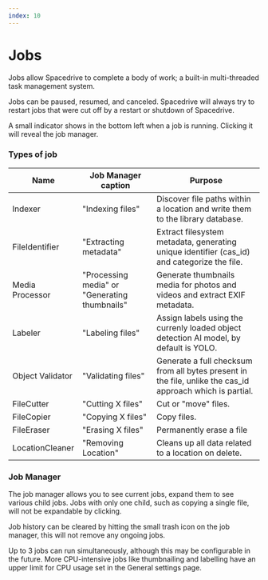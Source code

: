 ```yaml
---
index: 10
---
```


# Jobs

Jobs allow Spacedrive to complete a body of work; a built-in multi-threaded task management system.

Jobs can be paused, resumed, and canceled. Spacedrive will always try to restart jobs that were cut off by a restart or shutdown of Spacedrive.

A small indicator shows in the bottom left when a job is running. Clicking it will reveal the job manager.

### Types of job

| Name             | Job Manager caption                           | Purpose                                                                                                   |
| ---------------- | --------------------------------------------- | --------------------------------------------------------------------------------------------------------- |
| Indexer          | "Indexing files"                              | Discover file paths within a location and write them to the library database.                             |
| FileIdentifier   | "Extracting metadata"                         | Extract filesystem metadata, generating unique identifier (cas_id) and categorize the file.               |
| Media Processor  | "Processing media" or "Generating thumbnails" | Generate thumbnails media for photos and videos and extract EXIF metadata.                                |
| Labeler          | "Labeling files"                              | Assign labels using the currenly loaded object detection AI model, by default is YOLO.                    |
| Object Validator | "Validating files"                            | Generate a full checksum from all bytes present in the file, unlike the cas_id approach which is partial. |
| FileCutter       | "Cutting X files"                             | Cut or "move" files.                                                                                      |
| FileCopier       | "Copying X files"                             | Copy files.                                                                                               |
| FileEraser       | "Erasing X files"                             | Permanently erase a file                                                                                  |
| LocationCleaner  | "Removing Location"                           | Cleans up all data related to a location on delete.                                                       |

### Job Manager

The job manager allows you to see current jobs, expand them to see various child jobs. Jobs with only one child, such as copying a single file, will not be expandable by clicking.

Job history can be cleared by hitting the small trash icon on the job manager, this will not remove any ongoing jobs.

Up to 3 jobs can run simultaneously, although this may be configurable in the future. More CPU-intensive jobs like thumbnailing and labelling have an upper limit for CPU usage set in the General settings page.
